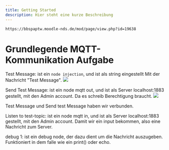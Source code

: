 ```yaml
---
title: Getting Started
description: Hier steht eine kurze Beschreibung
---
```

`https://bbspaptw.moodle-nds.de/mod/page/view.php?id=19638`
# Grundlegende MQTT-Kommunikation Aufgabe


Test Message: ist ein `node injection`, und ist als string eingestellt
Mit der Nachricht "Test Message".
<img class="aspect-4/3 h-64 w-64" src="/string-test-message-aufgabe1.jpeg" />

Send Test Message: ist ein node mqtt out, und ist als Server localhost:1883 gestellt, mit den Admin account.
Da es schreib Berechtigung braucht.
<img src="/mqtt-output-test-message-aufgabe1.jpeg" />

Test Message und Send test Message haben wir verbunden.

Listen to test-topic: ist ein node mqtt in, und ist als Server localhost:1883 gestellt, mit den Admin account.
Damit wir ein input bekommen, also eine Nachricht zum Server.

debug 1: ist ein debug node, der dazu dient um die Nachricht auszugeben.
Funktioniert in dem falle wie ein print() oder echo.
